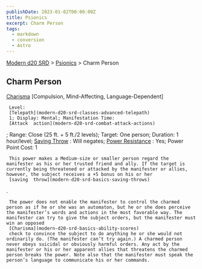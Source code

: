 ```yaml
---
publishDate: 2023-01-02T00:00:00Z
title: Psionics
excerpt: Charm Person
tags:
  - markdown
  - conversion
  - Astro
---
```


[Modern d20 SRD](/#modernD20) > [Psionics](modern-d20-srd-psionics-index) > Charm Person

## Charm Person

[Charisma](modern-d20-srd-basics-ability-scores)
[Compulsion, Mind-Affecting, Language-Dependent]

     Level:
     [Telepath](modern-d20-srd-classes-advanced-telepath)
     1; Display: Mental; Manifestation Time:
     [Attack  action](modern-d20-srd-combat-attack-actions)
; Range: Close (25 ft. + 5 ft./2 levels); Target: One person; Duration: 1 hour/level;
[Saving Throw](modern-d20-srd-basics-saving-throws)
: Will negates;
[Power Resistance](modern-d20-srd-special-abilities-power-resistance)
: Yes; Power Point Cost: 1

     This power makes a Medium-size or smaller person regard the manifester as his or her trusted friend and ally. If the target is currently being threatened or attacked by the manifester or allies, however, the subject receives a +5 bonus on his or her
     [saving  throw](modern-d20-srd-basics-saving-throws)
.

     The power does not enable the manifester to control the charmed person as if he or she was an automaton, but he or she does perceive the manifester’s words and actions in the most favorable way. The manifester can try to give the subject orders, but the manifester must win an opposed
     [Charisma](modern-d20-srd-basics-ability-scores)
     check to convince the subject to do anything he or she would not ordinarily do. (The manifester can’t try again.) A charmed person never obeys suicidal or obviously harmful orders. Any act by the manifester or his or her apparent allies that threatens the charmed person breaks the power. Note also that the manifester must speak the person’s language to communicate his or her commands.
